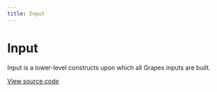 ```yaml
---
title: Input
---
```


# Input

Input is a lower-level constructs upon which all Grapes inputs are built.

[View source code](https://github.com/Spendesk/grapes/tree/master/src/components/Input)
